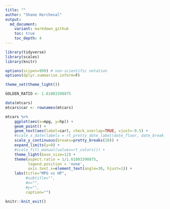 ```yaml
---
title: ""
author: "Shane Kercheval"
output:
  md_document:
    variant: markdown_github
    toc: true
    toc_depth: 4
---
```


```r
library(tidyverse)
library(scales)
library(knitr)

options(scipen=999) # non-scientific notation
options(dplyr.summarise.inform=F)

theme_set(theme_light())

GOLDEN_RATIO <- 1.61803398875
```

```r
data(mtcars)
mtcars$car <- rownames(mtcars)
```

```r
mtcars %>%
    ggplot(aes(x=mpg, y=hp)) +
    geom_point() +
    geom_text(aes(label=car), check_overlap=TRUE, vjust=-0.5) +
    #scale_x_date(labels = rt_pretty_date_label(date_floor, date_break_format), breaks=date_breaks_width, limits=date_limits) +
    scale_y_continuous(breaks=pretty_breaks(10)) +
    expand_limits(y=0) +
    #scale_fill_manual(values=rt_colors()) +
    theme_light(base_size=12) +
    theme(aspect.ratio = 1/1.61803398875,
          legend.position = 'none',
          axis.text.x=element_text(angle=30, hjust=1)) +
    labs(title="MPG vs HP",
         #subtitle="",
         #x="",
         #y="",
         caption="")
```

```r
knitr::knit_exit()
```
